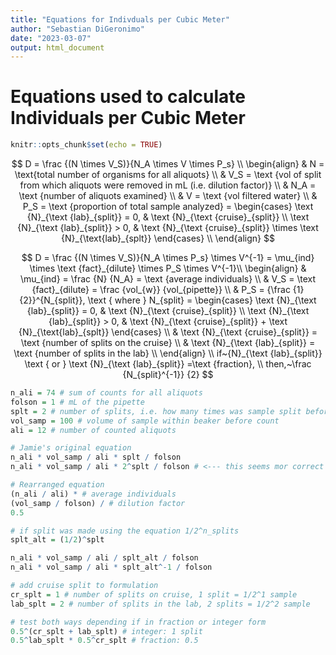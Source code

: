 ```yaml
---
title: "Equations for Indivduals per Cubic Meter"
author: "Sebastian DiGeronimo"
date: "2023-03-07"
output: html_document
---
```


# Equations used to calculate Individuals per Cubic Meter

```r
knitr::opts_chunk$set(echo = TRUE)
```

$$
D = \frac {(N \times V_S)}{N_A \times V \times P_s} \\ 
\begin{align}
& N = \text{total number of organisms for all aliquots} \\
& V_S = \text {vol of split from which aliquots were removed in mL (i.e. dilution factor)} \\ 
& N_A = \text {number of aliquots examined} \\
& V = \text {vol filtered water} \\
& P_S = \text {proportion of total sample analyzed} =
     \begin{cases}
          \text {N}_{\text {lab}_{split}} = 0, & \text {N}_{\text {cruise}_{split}} \\
          \text {N}_{\text {lab}_{split}} > 0, 
              &  \text {N}_{\text {cruise}_{split}} \times \text {N}_{\text{lab}_{splt}}
     \end{cases} \\
\end{align}
$$

$$
D = \frac {(N \times V_S)}{N_A  \times P_s} \times V^{-1} = \mu_{ind} \times \text {fact}_{dilute} \times P_S \times V^{-1}\\
\begin{align}
& \mu_{ind} = \frac {N} {N_A} = \text {average individuals} \\
& V_S = \text {fact}_{dilute} = \frac {vol_{w}} {vol_{pipette}} \\
& P_S = {\frac {1}{2}}^{N_{split}}, \text { where } N_{split} = 
     \begin{cases}
          \text {N}_{\text {lab}_{split}} = 0, & \text {N}_{\text {cruise}_{split}} \\
          \text {N}_{\text {lab}_{split}} > 0, 
              &  \text {N}_{\text {cruise}_{split}} + \text {N}_{\text{lab}_{splt}}
     \end{cases} \\
& \text {N}_{\text {cruise}_{split}} = \text {number of splits on the cruise} \\
& \text {N}_{\text {lab}_{split}} = \text {number of splits in the lab} \\
\end{align} \\
if~{N}_{\text {lab}_{split}} \text { or } \text {N}_{\text {lab}_{split}} =\text {fraction}, \\
then,~\frac {N_{split}^{-1}} {2}
$$

```r
n_ali = 74 # sum of counts for all aliquots
folson = 1 # mL of the pipette
splt = 2 # number of splits, i.e. how many times was sample split before counts
vol_samp = 100 # volume of sample within beaker before count
ali = 12 # number of counted aliquots

# Jamie's original equation
n_ali * vol_samp / ali * splt / folson
n_ali * vol_samp / ali * 2^splt / folson # <--- this seems mor correct

# Rearranged equation 
(n_ali / ali) * # average individuals
(vol_samp / folson) / # dilution factor
0.5

# if split was made using the equation 1/2^n_splits
splt_alt = (1/2)^splt

n_ali * vol_samp / ali / splt_alt / folson
n_ali * vol_samp / ali * splt_alt^-1 / folson

# add cruise split to formulation
cr_splt = 1 # number of splits on cruise, 1 split = 1/2^1 sample 
lab_splt = 2 # number of splits in the lab, 2 splits = 1/2^2 sample

# test both ways depending if in fraction or integer form
0.5^(cr_splt + lab_splt) # integer: 1 split
0.5^lab_splt * 0.5^cr_splt # fraction: 0.5


```
